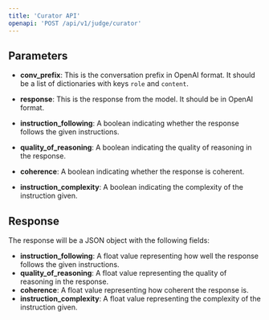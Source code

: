 ```yaml
---
title: 'Curator API'
openapi: 'POST /api/v1/judge/curator'
---
```


## Parameters


- **conv_prefix**: This is the conversation prefix in OpenAI format. It should be a list of dictionaries with keys `role` and `content`.

- **response**: This is the response from the model. It should be in OpenAI format.

- **instruction_following**: A boolean indicating whether the response follows the given instructions.

- **quality_of_reasoning**: A boolean indicating the quality of reasoning in the response.

- **coherence**: A boolean indicating whether the response is coherent.

- **instruction_complexity**: A boolean indicating the complexity of the instruction given.

## Response

The response will be a JSON object with the following fields:

- **instruction_following**: A float value representing how well the response follows the given instructions.
- **quality_of_reasoning**: A float value representing the quality of reasoning in the response.
- **coherence**: A float value representing how coherent the response is.
- **instruction_complexity**: A float value representing the complexity of the instruction given.

